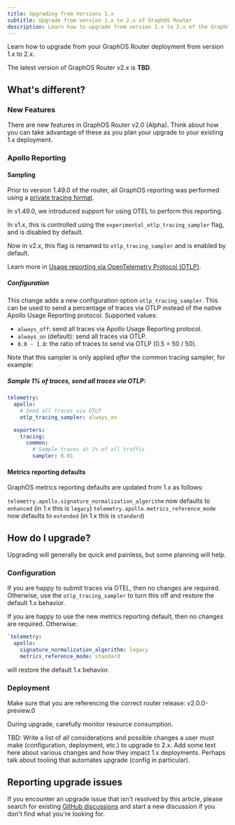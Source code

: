 ```yaml
---
title: Upgrading from Versions 1.x
subtitle: Upgrade from version 1.x to 2.x of GraphOS Router
description: Learn how to upgrade from version 1.x to 2.x of the GraphOS Router.
---
```


Learn how to upgrade from your GraphOS Router deployment from version 1.x to 2.x.

<Note>

The latest version of GraphOS Router v2.x is **TBD**.

</Note>

## What's different?

### New Features

There are new features in GraphOS Router v2.0 (Alpha). Think about how you can take advantage of these as you plan your upgrade to your existing 1.x deployment.

### Apollo Reporting

#### Sampling

Prior to version 1.49.0 of the router, all GraphOS reporting was performed using a [private tracing format](graphos/metrics/sending-operation-metrics#reporting-format).

In v1.49.0, we introduced support for using OTEL to perform this reporting.

In v1.x, this is controlled using the `experimental_otlp_tracing_sampler` flag, and is disabled by default.

Now in v2.x, this flag is renamed to `otlp_tracing_sampler` and is enabled by default.

Learn more in [Usage reporting via OpenTelemetry Protocol (OTLP)](/router/configuration/telemetry/apollo-telemetry#usage-reporting-via-opentelemetry-protocol-otlp).

##### Configuration

This change adds a new configuration option `otlp_tracing_sampler`. This can be used to send a percentage of traces via OTLP instead of the native Apollo Usage Reporting protocol. Supported values:

- `always_off`: send all traces via Apollo Usage Reporting protocol.
- `always_on` (default): send all traces via OTLP.
- `0.0 - 1.0`: the ratio of traces to send via OTLP (0.5 = 50 / 50).

Note that this sampler is only applied _after_ the common tracing sampler, for example:

##### Sample 1% of traces, send all traces via OTLP:

```yaml
telemetry:
  apollo:
    # Send all traces via OTLP
    otlp_tracing_sampler: always_on

  exporters:
    tracing:
      common:
        # Sample traces at 1% of all traffic
        sampler: 0.01
```

#### Metrics reporting defaults

GraphOS metrics reporting defaults are updated from 1.x as follows:

`telemetry.apollo.signature_normalization_algorithm` now defaults to `enhanced` (in 1.x this is `legacy`)
`telemetry.apollo.metrics_reference_mode` now defaults to `extended` (in 1.x this is `standard`)

## How do I upgrade?

Upgrading will generally be quick and painless, but some planning will help.

### Configuration

If you are happy to submit traces via OTEL, then no changes are required. Otherwise, use the `otlp_tracing_sampler` to turn this off and restore the default 1.x behavior.

If you are happy to use the new metrics reporting default, then no changes are required. Otherwise:

```yaml
`telemetry:
  apollo:
    signature_normalization_algorithm: legacy
    metrics_reference_mode: standard
```
will restore the default 1.x behavior.

### Deployment

Make sure that you are referencing the correct router release: v2.0.0-preview.0

During upgrade, carefully monitor resource consumption.

TBD: Write a list of all considerations and possible changes a user must make (configuration, deployment, etc.) to upgrade to 2.x. Add some text here about various changes and how they impact 1.x deployments. Perhaps talk about tooling that automates upgrade (config in particular).

## Reporting upgrade issues

If you encounter an upgrade issue that isn't resolved by this article, please search for existing [GitHub discussions](https://github.com/apollographql/router/discussions/) and start a new discussion if you don't find what you're looking for.
